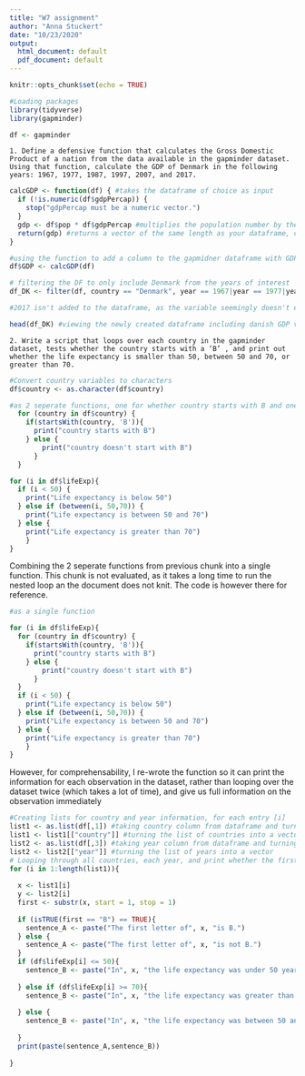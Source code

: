 ```yaml
---
title: "W7 assignment"
author: "Anna Stuckert"
date: "10/23/2020"
output:
  html_document: default
  pdf_document: default
---
```


```r
knitr::opts_chunk$set(echo = TRUE)
```

```r
#Loading packages
library(tidyverse)
library(gapminder)

df <- gapminder
```


	1. Define a defensive function that calculates the Gross Domestic Product of a nation from the data available in the gapminder dataset. Using that function, calculate the GDP of Denmark in the following years: 1967, 1977, 1987, 1997, 2007, and 2017.
	
```r

calcGDP <- function(df) { #takes the dataframe of choice as input
  if (!is.numeric(df$gdpPercap)) {
    stop("gdpPercap must be a numeric vector.")
  }
  gdp <- df$pop * df$gdpPercap #multiplies the population number by the gross doemstic product per citizen
  return(gdp) #returns a vector of the same length as your dataframe, containing the GDP for each observation.
}

#using the function to add a column to the gapmidner dataframe with GDP
df$GDP <- calcGDP(df)

# filtering the DF to only include Denmark from the years of interest
df_DK <- filter(df, country == "Denmark", year == 1967|year == 1977|year == 1987|year == 1997| year == 2007| year == 2017)

#2017 isn't added to the dataframe, as the variable seemingly doesn't exist in the original dataframe

head(df_DK) #viewing the newly created dataframe including danish GDP values from the years of interest
```

	
	2. Write a script that loops over each country in the gapminder dataset, tests whether the country starts with a ‘B’ , and print out whether the life expectancy is smaller than 50, between 50 and 70, or greater than 70.
	
```r
#Convert country variables to characters
df$country <- as.character(df$country)

#as 2 seperate functions, one for whether country starts with B and one for life expectancy levels
  for (country in df$country) {
    if(startsWith(country, 'B')){
      print("country starts with B")
    } else { 
        print("country doesn't start with B")
      }
  }

for (i in df$lifeExp){
  if (i < 50) {
    print("Life expectancy is below 50")
  } else if (between(i, 50,70)) {
    print("Life expectancy is between 50 and 70")
  } else {
    print("Life expectancy is greater than 70")
    }
}

```

Combining the 2 seperate functions from previous chunk into a single function. This chunk is not evaluated, as it takes a long time to run the nested loop an the document does not knit. The code is however there for reference.
```r
#as a single function

for (i in df$lifeExp){
  for (country in df$country) {
    if(startsWith(country, 'B')){
      print("country starts with B")
    } else { 
        print("country doesn't start with B")
      }
  }
  if (i < 50) {
    print("Life expectancy is below 50")
  } else if (between(i, 50,70)) {
    print("Life expectancy is between 50 and 70")
  } else {
    print("Life expectancy is greater than 70")
    }
}

```
	
However, for comprehensability, I re-wrote the function so it can print the information for each observation in the dataset, rather than looping over the dataset twice (which takes a lot of time), and give us full information on the observation immediately

```r
#Creating lists for country and year information, for each entry [i]
list1 <- as.list(df[,1]) #taking country column from dataframe and turning into a list
list1 <- list1[["country"]] #turning the list of countries into a vector
list2 <- as.list(df[,3]) #taking year column from dataframe and turning into a list
list2 <- list2[["year"]] #turning the list of years into a vector
# Looping through all countries, each year, and print whether the first letter is B, and the intervals of life expectancy for the given year
for (i in 1:length(list1)){
  
  x <- list1[i]
  y <- list2[i]
  first <- substr(x, start = 1, stop = 1)
  
  if (isTRUE(first == "B") == TRUE){
    sentence_A <- paste("The first letter of", x, "is B.")
  } else {
    sentence_A <- paste("The first letter of", x, "is not B.")
  }
  if (df$lifeExp[i] <= 50){
    sentence_B <- paste("In", x, "the life expectancy was under 50 years in", y,"")
    
  } else if (df$lifeExp[i] >= 70){
    sentence_B <- paste("In", x, "the life expectancy was greater than 70 years in", y,"")
    
  } else {
    sentence_B <- paste("In", x, "the life expectancy was between 50 and 70 years in", y,"")
    
  }
  print(paste(sentence_A,sentence_B))
  
}

```

